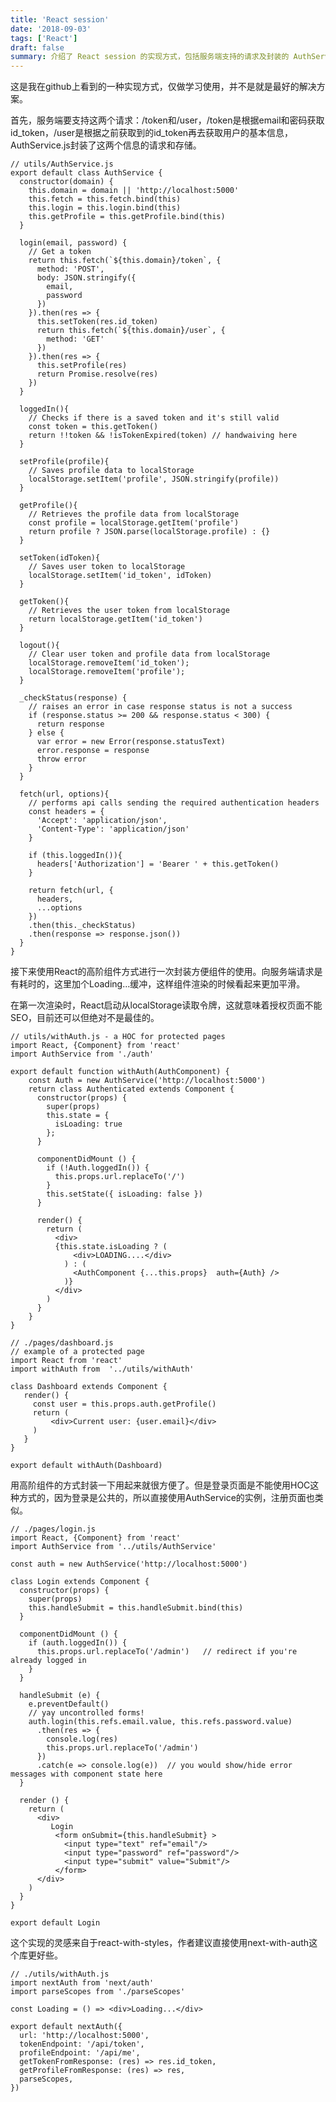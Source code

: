 ```yaml
---
title: 'React session'
date: '2018-09-03'
tags: ['React']
draft: false
summary: 介绍了 React session 的实现方式，包括服务端支持的请求及封装的 AuthService.js，用高阶组件 withAuth 方便组件使用，还给出了登录页面 Login.js 等示例，灵感来自 react-with-styles 且建议用 next-with-auth 库更好。 
---
```


这是我在github上看到的一种实现方式，仅做学习使用，并不是就是最好的解决方案。


首先，服务端要支持这两个请求：/token和/user，/token是根据email和密码获取id_token，/user是根据之前获取到的id_token再去获取用户的基本信息，AuthService.js封装了这两个信息的请求和存储。
```
// utils/AuthService.js
export default class AuthService {
  constructor(domain) {
    this.domain = domain || 'http://localhost:5000'
    this.fetch = this.fetch.bind(this)
    this.login = this.login.bind(this)
    this.getProfile = this.getProfile.bind(this)
  }

  login(email, password) {
    // Get a token
    return this.fetch(`${this.domain}/token`, {
      method: 'POST',
      body: JSON.stringify({
        email,
        password
      })
    }).then(res => {
      this.setToken(res.id_token)
      return this.fetch(`${this.domain}/user`, {
        method: 'GET'
      })
    }).then(res => {
      this.setProfile(res)
      return Promise.resolve(res)
    })
  }

  loggedIn(){
    // Checks if there is a saved token and it's still valid
    const token = this.getToken()
    return !!token && !isTokenExpired(token) // handwaiving here
  }

  setProfile(profile){
    // Saves profile data to localStorage
    localStorage.setItem('profile', JSON.stringify(profile))
  }

  getProfile(){
    // Retrieves the profile data from localStorage
    const profile = localStorage.getItem('profile')
    return profile ? JSON.parse(localStorage.profile) : {}
  }

  setToken(idToken){
    // Saves user token to localStorage
    localStorage.setItem('id_token', idToken)
  }

  getToken(){
    // Retrieves the user token from localStorage
    return localStorage.getItem('id_token')
  }

  logout(){
    // Clear user token and profile data from localStorage
    localStorage.removeItem('id_token');
    localStorage.removeItem('profile');
  }

  _checkStatus(response) {
    // raises an error in case response status is not a success
    if (response.status >= 200 && response.status < 300) {
      return response
    } else {
      var error = new Error(response.statusText)
      error.response = response
      throw error
    }
  }

  fetch(url, options){
    // performs api calls sending the required authentication headers
    const headers = {
      'Accept': 'application/json',
      'Content-Type': 'application/json'
    }

    if (this.loggedIn()){
      headers['Authorization'] = 'Bearer ' + this.getToken()
    }

    return fetch(url, {
      headers,
      ...options
    })
    .then(this._checkStatus)
    .then(response => response.json())
  }
}
```

接下来使用React的高阶组件方式进行一次封装方便组件的使用。向服务端请求是有耗时的，这里加个Loading...缓冲，这样组件渲染的时候看起来更加平滑。

在第一次渲染时，React启动从localStorage读取令牌，这就意味着授权页面不能SEO，目前还可以但绝对不是最佳的。
```
// utils/withAuth.js - a HOC for protected pages
import React, {Component} from 'react'
import AuthService from './auth'

export default function withAuth(AuthComponent) {
    const Auth = new AuthService('http://localhost:5000')
    return class Authenticated extends Component {
      constructor(props) {
        super(props)
        this.state = {
          isLoading: true
        };
      }

      componentDidMount () {
        if (!Auth.loggedIn()) {
          this.props.url.replaceTo('/')
        }
        this.setState({ isLoading: false })
      }

      render() {
        return (
          <div>
          {this.state.isLoading ? (
              <div>LOADING....</div>
            ) : (
              <AuthComponent {...this.props}  auth={Auth} />
            )}
          </div>
        )
      }
    }
}
```
```
// ./pages/dashboard.js
// example of a protected page
import React from 'react'
import withAuth from  '../utils/withAuth'

class Dashboard extends Component {
   render() {
     const user = this.props.auth.getProfile()
     return (   
         <div>Current user: {user.email}</div>
     )
   }
}

export default withAuth(Dashboard) 
```
用高阶组件的方式封装一下用起来就很方便了。但是登录页面是不能使用HOC这种方式的，因为登录是公共的，所以直接使用AuthService的实例，注册页面也类似。
```
// ./pages/login.js
import React, {Component} from 'react'
import AuthService from '../utils/AuthService'

const auth = new AuthService('http://localhost:5000')

class Login extends Component {
  constructor(props) {
    super(props)
    this.handleSubmit = this.handleSubmit.bind(this)
  }

  componentDidMount () {
    if (auth.loggedIn()) {
      this.props.url.replaceTo('/admin')   // redirect if you're already logged in
    }
  }

  handleSubmit (e) {
    e.preventDefault()
    // yay uncontrolled forms!
    auth.login(this.refs.email.value, this.refs.password.value)
      .then(res => {
        console.log(res)
        this.props.url.replaceTo('/admin')
      })
      .catch(e => console.log(e))  // you would show/hide error messages with component state here 
  }

  render () {
    return (
      <div>
         Login
          <form onSubmit={this.handleSubmit} >
            <input type="text" ref="email"/>
            <input type="password" ref="password"/>
            <input type="submit" value="Submit"/>
          </form>
      </div>
    )
  }
}

export default Login
```
这个实现的灵感来自于react-with-styles，作者建议直接使用next-with-auth这个库更好些。
```
// ./utils/withAuth.js
import nextAuth from 'next/auth'
import parseScopes from './parseScopes'

const Loading = () => <div>Loading...</div>

export default nextAuth({
  url: 'http://localhost:5000',
  tokenEndpoint: '/api/token',
  profileEndpoint: '/api/me',
  getTokenFromResponse: (res) => res.id_token,
  getProfileFromResponse: (res) => res,
  parseScopes,
})
```